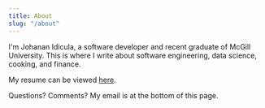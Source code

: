 ```yaml
---
title: About
slug: "/about"
---
```


I'm Johanan Idicula, a software developer and recent graduate of McGill University. This is where I write about software engineering, data science, cooking, and finance.

My resume can be viewed [here](https://forcepush.tech/jidicula-resume/jidicula-resume.pdf).

Questions? Comments? My email is at the bottom of this page.
